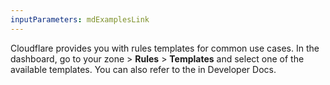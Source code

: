 ```yaml
---
inputParameters: mdExamplesLink
---
```



Cloudflare provides you with rules templates for common use cases. In the dashboard, go to your zone > **Rules** > **Templates** and select one of the available templates. You can also refer to the <Markdown text={props.one} /> in Developer Docs.
